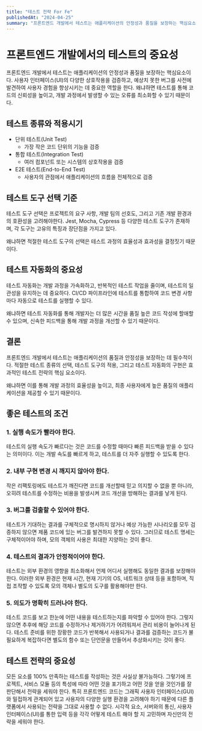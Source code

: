 ```yaml
---
title: "테스트 전략 For Fe"
publishedAt: "2024-04-25"
summary: "프론트엔드 개발에서 테스트는 애플리케이션의 안정성과 품질을 보장하는 핵심요소이다."
---
```


# 프론트엔드 개발에서의 테스트의 중요성

프론트엔드 개발에서 테스트는 애플리케이션의 안정성과 품질을 보장하는 핵심요소이다. 사용자 인터페이스(UI)의 다양한 상호작용을 검증하고, 예상치 못한 버그를 사전에 발견하여 사용자 경험을 향상시키는 데 중요한 역할을 한다.
왜냐하면 테스트를 통해 코드의 신뢰성을 높이고, 개발 과정에서 발생할 수 있는 오류를 최소화할 수 있기 때문이다.

## 테스트 종류와 적용시기

- 단위 테스트(Unit Test)
  - 가장 작은 코드 단위의 기능을 검증
- 통합 테스트(Integration Test)
  - 여러 컴포넌트 또는 시스템의 상호작용을 검증
- E2E 테스트(End-to-End Test)
  - 사용자의 관점에서 애플리케이션의 흐름을 전체적으로 검증

## 테스트 도구 선택 기준

테스트 도구 선택은 프로젝트의 요구 사항, 개발 팀의 선호도, 그리고 기존 개발 환경과의 호환성을 고려해야한다. Jest, Mocha, Cypress 등 다양한 테스트 도구가 존재하며, 각 도구는 고유의 특징과 장단점을 가지고 있다.

왜냐하면 적절한 테스트 도구의 선택은 테스트 과정의 효율성과 효과성을 결정짓기 때문이다.

## 테스트 자동화의 중요성

테스트 자동화는 개발 과정을 가속화하고, 반복적인 테스트 작업을 줄이며, 테스트의 일관성을 유지하는 데 중요하다. CI/CD 파이프라인에 테스트를 통합하여 코드 변경 사항마다 자동으로 테스트를 실행할 수 있다.

왜냐하면 테스트 자동화를 통해 개발자는 더 많은 시간을 품질 높은 코드 작성에 할애할 수 있으며, 신속한 피드백을 통해 개발 과정을 개선할 수 있기 때문이다.

## 결론

프론트엔드 개발에서 테스트는 애플리케이션의 품질과 안정성을 보장하는 데 필수적이다. 적절한 테스트 종류의 선택, 테스트 도구의 적용, 그리고 테스트 자동화의 구현은 효과적인 테스트 전략의 핵심 요소이다.

왜냐하면 이를 통해 개발 과정의 효율성을 높이고, 최종 사용자에게 높은 품질의 애플리케이션을 제공할 수 있기 때문이다.

## 좋은 테스트의 조건

### 1. 실행 속도가 빨라야 한다.

테스트의 실행 속도가 빠르다는 것은 코드를 수정할 때마다 빠른 피드백을 받을 수 있다는 의미이다. 이는 개발 속도를 빠르게 하고, 테스트를 더 자주 실행할 수 있도록 한다.

### 2. 내부 구현 변경 시 깨지지 않아야 한다.

작은 리팩토링에도 테스트가 깨진다면 코드를 개선할때 믿고 의지할 수 없을 뿐 아니라, 오히려 테스트를 수정하는 비용을 발생시켜 코드 개선을 방해하는 결과를 낳게 된다.

### 3. 버그를 검출할 수 있어야 한다.

테스트가 기대하는 결과를 구체적으로 명시하지 않거나 예상 가능한 시나리오를 모두 검증하지 않으면 제품 코드에 있는 버그를 발견하지 못할 수 있다. 그러므로 테스트 명세는 구체적이어야 하며, 모의 객체의 사용은 최대한 지양하는 것이 좋다.

### 4. 테스트의 결과가 안정적이어야 한다.

테스트는 외부 환경의 영향을 최소화해서 언제 어디서 실행해도 동일한 결과를 보장해야 한다. 이러한 외부 환경은 현재 시간, 현재 기기의 OS, 네트워크 상태 등을 포함하며, 직접 조작할 수 있도록 모의 객체나 별도의 도구를 활용해야만 한다.

### 5. 의도가 명확히 드러나야 한다.

테스트 코드를 보고 한눈에 어떤 내용을 테스트하는지를 파악할 수 있어야 한다. 그렇지 않으면 추후에 해당 코드를 수정하거나 제거하기가 어려워져서 관리 비용이 늘어나게 된다. 테스트 준비를 위한 장황한 코드가 반복해서 사용되거나 결과를 검증하는 코드가 불필요하게 복잡하다면 별도의 함수 또는 단언문을 만들어서 추상화시키는 것이 좋다.

## 테스트 전략의 중요성

모든 요소를 100% 만족하는 테스트를 작성하는 것은 사실상 불가능하다. 그렇기에 프로젝트, 서비스 모듈 등의 특성에 따라 어떤 것을 포기하고 어떤 것을 얻을 것인가를 잘 판단해서 전략을 세워야 한다. 특히 프론트엔드 코드는 그래픽 사용자 인터페이스(GUI)와 밀접하게 관계되어 있고 사용자의 다양한 실행 환경을 고려해야 하기 때문에 다른 플랫폼에서 사용되는 전략을 그대로 사용할 수 없다. 시각적 요소, 서버와의 통신, 사용자 인터페이스(UI)를 통한 입력 등을 각각 어떻게 테스트 해야 할 지 고민하며 자신만의 전략을 세워야 한다.
